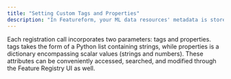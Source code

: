 ```yaml
---
title: "Setting Custom Tags and Properties"
description: "In Featureform, your ML data resources' metadata is stored comprehensively. Our metadata engine offers adaptability, enabling you to establish personalized tags and properties. These become particularly crucial when utilizing our Governance APIs within Featureform Enterprise."
---
```


Each registration call incorporates two parameters: tags and properties. tags takes the form of a Python list containing strings, while properties is a dictionary encompassing scalar values (strings and numbers). These attributes can be conveniently accessed, searched, and modified through the Feature Registry UI as well.
